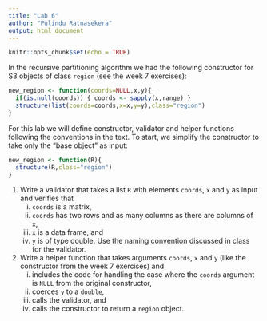 ```yaml
---
title: "Lab 6"
author: "Pulindu Ratnasekera"
output: html_document
---
```


```r
knitr::opts_chunk$set(echo = TRUE)
```


In the recursive partitioning algorithm we had
the following constructor for S3 objects of class `region`
(see the week 7 exercises):

```r
new_region <- function(coords=NULL,x,y){
  if(is.null(coords)) { coords <- sapply(x,range) }
  structure(list(coords=coords,x=x,y=y),class="region")
}
```

For this lab we will define constructor, validator and 
helper functions following the conventions in the text. 
To start, we simplify the constructor to take only
the "base object" as input:

```r
new_region <- function(R){
  structure(R,class="region")
}
```


1. Write a validator that takes a list `R` with
elements `coords`, `x` and `y` as input and verifies that 
    (i)  `coords` is a matrix,
    (ii) `coords` has two rows and as many columns as there are columns of `x`, 
    (iii) `x` is a data frame, and 
    (iv) `y` is of type double. Use the naming convention discussed in 
    class for the validator.

2. Write a helper function that takes arguments `coords`, `x` and 
`y` (like the constructor from the week 7 exercises) and 
    (i) includes the code for handling the case where the `coords` argument is `NULL`  from the original constructor, 
    (ii) coerces `y` to a `double`,  
    (iii) calls the validator, and 
    (iv) calls the constructor to return a `region` object.
